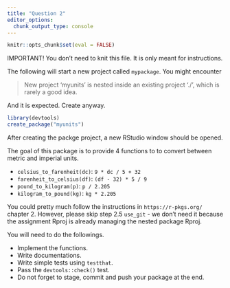 ```yaml
---
title: "Question 2"
editor_options: 
  chunk_output_type: console
---
```


```r
knitr::opts_chunk$set(eval = FALSE)
```

IMPORTANT! You don't need to knit this file. It is only meant for instructions.


The following will start a new project called `mypackage`. You might encounter

> New project 'myunits' is nested inside an existing project './', which is rarely a good idea.

And it is expected. Create anyway.

```r
library(devtools)
create_package("myunits")
```

After creating the packge project, a new RStudio window should be opened.

The goal of this package is to provide 4 functions to to convert between metric and imperial units. 

- `celsius_to_farenheit(dc)`: `9 * dc / 5 + 32`
- `farenheit_to_celsius(df)`: `(df - 32) * 5 / 9`
- `pound_to_kilogram(p)`: `p / 2.205`
- `kilogram_to_pound(kg)`: `kg * 2.205`

You could pretty much follow the instructions in `https://r-pkgs.org/` chapter 2. However, please skip step 2.5 `use_git` - we don't need it because the assignment Rproj is already managing the nested package Rproj.

You will need to do the followings.

- Implement the functions.
- Write documentations.
- Write simple tests using `testthat`.
- Pass the `devtools::check()` test.
- Do not forget to stage, commit and push your package at the end.
